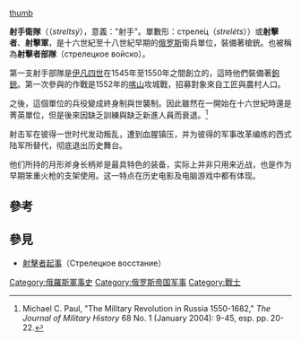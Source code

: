 [[檔案:01_106_Book_illustrations_of_Historical_description_of_the_clothes_and_weapons_of_Russian_troops.jpg|thumb]]

'''射手衛隊'''（{{lang-ru|стрельцы́}}（''streltsý''），意義："射手"。單數形：стреле́ц（''streléts''））或'''射擊者'''、'''射擊軍'''，是十六世紀至十八世紀早期的[[俄罗斯|俄罗斯]]衛兵單位，裝備著槍銃。也被稱為'''射擊者部隊'''（стрелецкое войско）。

第一支射手部隊是[[伊凡四世|伊凡四世]]在1545年至1550年之間創立的，這時他們裝備著[[鉤銃|鉤銃]]。第一次參與的作戰是1552年的[[喀山|喀山]]攻城戰，招募對象來自工匠與農村人口。

之後，這個單位的兵役變成終身制與世襲制。因此雖然在一開始在十六世紀時還是菁英單位，但是後來因缺乏訓練與缺乏新進人員而衰退。<ref> Michael C. Paul, "The Military Revolution in Russia 1550-1682," ''The Journal of Military History'' 68 No. 1 (January 2004): 9-45, esp. pp. 20-22.</ref>

射击军在彼得一世时代发动叛乱，遭到血腥镇压，并为彼得的军事改革编练的西式陆军所替代，彻底退出历史舞台。

他们所持的月形斧身长柄斧是最具特色的装备，实际上并非只用来近战，也是作为早期笨重火枪的支架使用。这一特点在历史电影及电脑游戏中都有体现。

==參考==
{{Reflist}}

==參見==
*[[射擊者起事|射擊者起事]]（Стрелецкое восстание）

[[Category:俄羅斯軍事史|Category:俄羅斯軍事史]]
[[Category:俄罗斯帝国军事|Category:俄罗斯帝国军事]]
[[Category:戰士|Category:戰士]]